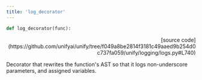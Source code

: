 ```yaml
---
title: 'log_decorator'
---
```


```python
def log_decorator(func):
```

<p align="right">[source code](https://github.com/unifyai/unify/tree/f049a8be2814f3181c49aaed9b254d0c737fa059/unify/logging/logs.py#L740)</p>

Decorator that rewrites the function's AST so that it logs non-underscore
parameters, and assigned variables.